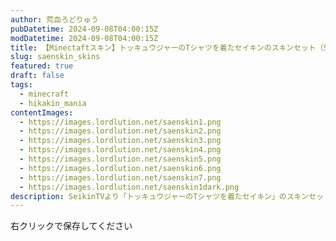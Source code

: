 ```yaml
---
author: 荒血ろどりゅう
pubDatetime: 2024-09-08T04:00:15Z
modDatetime: 2024-09-08T04:00:15Z
title: 【Minectaftスキン】トッキュウジャーのTシャツを着たセイキンのスキンセット（SeikinTV）
slug: saenskin_skins
featured: true
draft: false
tags:
  - minecraft
  - hikakin_mania
contentImages:
  - https://images.lordlution.net/saenskin1.png
  - https://images.lordlution.net/saenskin2.png
  - https://images.lordlution.net/saenskin3.png
  - https://images.lordlution.net/saenskin4.png
  - https://images.lordlution.net/saenskin5.png
  - https://images.lordlution.net/saenskin6.png
  - https://images.lordlution.net/saenskin7.png
  - https://images.lordlution.net/saenskin1dark.png
description: SeikinTVより「トッキュウジャーのTシャツを着たセイキン」のスキンセットです。1~7号+αの7+1種類が含まれています。才能の無駄遣いだなぁ、そうに決まってる。
---
```


<ContentImage
  imagePath={frontmatter.contentImages[0]}
  alt="トッキュウ1号のTシャツを着たセイキンのマイクラスキン画像"
  mode="mcskin"
  mask={false}
/>
<ContentImage
  imagePath={frontmatter.contentImages[1]}
  alt="トッキュウ2号のTシャツを着たセイキンのマイクラスキン画像"
  mode="mcskin"
  mask={false}
/>
<ContentImage
  imagePath={frontmatter.contentImages[2]}
  alt="トッキュウ3号のTシャツを着たセイキンのマイクラスキン画像"
  mode="mcskin"
  mask={false}
/>
<ContentImage
  imagePath={frontmatter.contentImages[3]}
  alt="トッキュウ4号のTシャツを着たセイキンのマイクラスキン画像"
  mode="mcskin"
  mask={false}
/>
<ContentImage
  imagePath={frontmatter.contentImages[4]}
  alt="トッキュウ5号のTシャツを着たセイキンのマイクラスキン画像"
  mode="mcskin"
  mask={false}
/>
<ContentImage
  imagePath={frontmatter.contentImages[5]}
  alt="トッキュウ6号のTシャツを着たセイキンのマイクラスキン画像"
  mode="mcskin"
  mask={false}
/>
<ContentImage
  imagePath={frontmatter.contentImages[6]}
  alt="トッキュウ7号のTシャツを着たセイキンのマイクラスキン画像"
  mode="mcskin"
  mask={false}
/>
<ContentImage
  imagePath={frontmatter.contentImages[7]}
  alt="トッキュウ1号の形態変化のTシャツを着たセイキンのマイクラスキン画像"
  mode="mcskin"
  mask={true}
  maskAlertTitle="ネタバレ"
  maskAlertDesc="列車戦隊トッキュウジャー第44駅のネタバレが含まれています。"
/>

右クリックで保存してください
